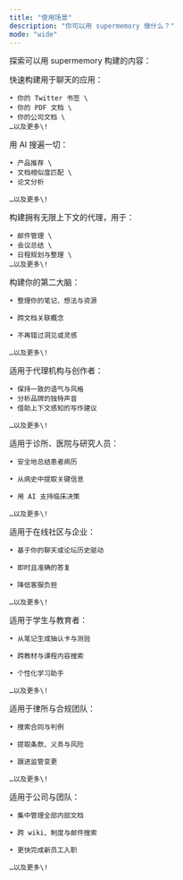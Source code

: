 ```yaml
---
title: "使用场景"
description: "你可以用 supermemory 做什么？"
mode: "wide"
---
```


探索可以用 supermemory 构建的内容：

<CardGroup cols="3">
  <Card title="与 ____ 对话" icon="message-circle">
    快速构建用于聊天的应用：

    • 你的 Twitter 书签 \
    • 你的 PDF 文档 \
    • 你的公司文档 \
    …以及更多\!
  </Card>
  <Card title="智能搜索" icon="search">
    用 AI 搜遍一切：

    • 产品推荐 \
    • 文档相似度匹配 \
    • 论文分析

    …以及更多\!
  </Card>
  <Card title="Assistants & Agents" icon="chart-line">
    构建拥有无限上下文的代理，用于：

    • 邮件管理 \
    • 会议总结 \
    • 日程规划与整理 \
    …以及更多\!
  </Card>
  <Card title="第二大脑" icon="brain">
    构建你的第二大脑：

    • 整理你的笔记、想法与资源

    • 跨文档关联概念

    • 不再错过洞见或灵感

    …以及更多\!
  </Card>
  <Card title="内容写作与品牌语调" icon="pencil-line">
    适用于代理机构与创作者：

    • 保持一致的语气与风格
    • 分析品牌的独特声音
    • 借助上下文感知的写作建议

    …以及更多\!
  </Card>
  <Card title="医疗保健与病历" icon="hospital">
    适用于诊所、医院与研究人员：

    • 安全地总结患者病历

    • 从病史中提取关键信息

    • 用 AI 支持临床决策

    …以及更多\!
  </Card>
  <Card title="社区与支持型聊天机器人" icon="users">
    适用于在线社区与企业：

    • 基于你的聊天或论坛历史驱动

    • 即时且准确的答复

    • 降低客服负担

    …以及更多\!
  </Card>
  <Card title="教育与学习工具" icon="book">
    适用于学生与教育者：

    • 从笔记生成抽认卡与测验

    • 跨教材与课程内容搜索

    • 个性化学习助手

    …以及更多\!
  </Card>
  <Card title="法律与合规搜索" icon="scale">
    适用于律所与合规团队：

    • 搜索合同与判例

    • 提取条款、义务与风险

    • 跟进监管变更

    …以及更多\!
  </Card>
  <Card title="企业知识枢纽" icon="briefcase-business">
    适用于公司与团队：

    • 集中管理全部内部文档

    • 跨 wiki、制度与邮件搜索

    • 更快完成新员工入职

    …以及更多\!
  </Card>
</CardGroup>